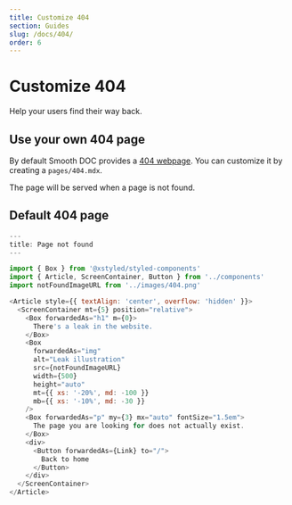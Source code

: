 ```yaml
---
title: Customize 404
section: Guides
slug: /docs/404/
order: 6
---
```


# Customize 404

Help your users find their way back.

<carbon-ad />

## Use your own 404 page

By default Smooth DOC provides a [404 webpage](/404/). You can customize it by creating a `pages/404.mdx`.

The page will be served when a page is not found.

## Default 404 page

```js
---
title: Page not found
---

import { Box } from '@xstyled/styled-components'
import { Article, ScreenContainer, Button } from '../components'
import notFoundImageURL from '../images/404.png'

<Article style={{ textAlign: 'center', overflow: 'hidden' }}>
  <ScreenContainer mt={5} position="relative">
    <Box forwardedAs="h1" m={0}>
      There's a leak in the website.
    </Box>
    <Box
      forwardedAs="img"
      alt="Leak illustration"
      src={notFoundImageURL}
      width={500}
      height="auto"
      mt={{ xs: '-20%', md: -100 }}
      mb={{ xs: '-10%', md: -30 }}
    />
    <Box forwardedAs="p" my={3} mx="auto" fontSize="1.5em">
      The page you are looking for does not actually exist.
    </Box>
    <div>
      <Button forwardedAs={Link} to="/">
        Back to home
      </Button>
    </div>
  </ScreenContainer>
</Article>
```
